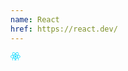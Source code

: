 ```yaml
---
name: React
href: https://react.dev/
---
```


<svg xmlns="http://www.w3.org/2000/svg" width="1.13em" height="1em" viewBox="0 0 256 228">
  <path
    fill="#00D8FF"
    d="M210.483 73.824a171.49 171.49 0 0 0-8.24-2.597c.465-1.9.893-3.777 1.273-5.621c6.238-30.281 2.16-54.676-11.769-62.708c-13.355-7.7-35.196.329-57.254 19.526a171.23 171.23 0 0 0-6.375 5.848a155.866 155.866 0 0 0-4.241-3.917C100.759 3.829 77.587-4.822 63.673 3.233C50.33 10.957 46.379 33.89 51.995 62.588a170.974 170.974 0 0 0 1.892 8.48c-3.28.932-6.445 1.924-9.474 2.98C17.309 83.498 0 98.307 0 113.668c0 15.865 18.582 31.778 46.812 41.427a145.52 145.52 0 0 0 6.921 2.165a167.467 167.467 0 0 0-2.01 9.138c-5.354 28.2-1.173 50.591 12.134 58.266c13.744 7.926 36.812-.22 59.273-19.855a145.567 145.567 0 0 0 5.342-4.923a168.064 168.064 0 0 0 6.92 6.314c21.758 18.722 43.246 26.282 56.54 18.586c13.731-7.949 18.194-32.003 12.4-61.268a145.016 145.016 0 0 0-1.535-6.842c1.62-.48 3.21-.974 4.76-1.488c29.348-9.723 48.443-25.443 48.443-41.52c0-15.417-17.868-30.326-45.517-39.844Zm-6.365 70.984c-1.4.463-2.836.91-4.3 1.345c-3.24-10.257-7.612-21.163-12.963-32.432c5.106-11 9.31-21.767 12.459-31.957c2.619.758 5.16 1.557 7.61 2.4c23.69 8.156 38.14 20.213 38.14 29.504c0 9.896-15.606 22.743-40.946 31.14Zm-10.514 20.834c2.562 12.94 2.927 24.64 1.23 33.787c-1.524 8.219-4.59 13.698-8.382 15.893c-8.067 4.67-25.32-1.4-43.927-17.412a156.726 156.726 0 0 1-6.437-5.87c7.214-7.889 14.423-17.06 21.459-27.246c12.376-1.098 24.068-2.894 34.671-5.345a134.17 134.17 0 0 1 1.386 6.193ZM87.276 214.515c-7.882 2.783-14.16 2.863-17.955.675c-8.075-4.657-11.432-22.636-6.853-46.752a156.923 156.923 0 0 1 1.869-8.499c10.486 2.32 22.093 3.988 34.498 4.994c7.084 9.967 14.501 19.128 21.976 27.15a134.668 134.668 0 0 1-4.877 4.492c-9.933 8.682-19.886 14.842-28.658 17.94ZM50.35 144.747c-12.483-4.267-22.792-9.812-29.858-15.863c-6.35-5.437-9.555-10.836-9.555-15.216c0-9.322 13.897-21.212 37.076-29.293c2.813-.98 5.757-1.905 8.812-2.773c3.204 10.42 7.406 21.315 12.477 32.332c-5.137 11.18-9.399 22.249-12.634 32.792a134.718 134.718 0 0 1-6.318-1.979Zm12.378-84.26c-4.811-24.587-1.616-43.134 6.425-47.789c8.564-4.958 27.502 2.111 47.463 19.835a144.318 144.318 0 0 1 3.841 3.545c-7.438 7.987-14.787 17.08-21.808 26.988c-12.04 1.116-23.565 2.908-34.161 5.309a160.342 160.342 0 0 1-1.76-7.887Zm110.427 27.268a347.8 347.8 0 0 0-7.785-12.803c8.168 1.033 15.994 2.404 23.343 4.08c-2.206 7.072-4.956 14.465-8.193 22.045a381.151 381.151 0 0 0-7.365-13.322Zm-45.032-43.861c5.044 5.465 10.096 11.566 15.065 18.186a322.04 322.04 0 0 0-30.257-.006c4.974-6.559 10.069-12.652 15.192-18.18ZM82.802 87.83a323.167 323.167 0 0 0-7.227 13.238c-3.184-7.553-5.909-14.98-8.134-22.152c7.304-1.634 15.093-2.97 23.209-3.984a321.524 321.524 0 0 0-7.848 12.897Zm8.081 65.352c-8.385-.936-16.291-2.203-23.593-3.793c2.26-7.3 5.045-14.885 8.298-22.6a321.187 321.187 0 0 0 7.257 13.246c2.594 4.48 5.28 8.868 8.038 13.147Zm37.542 31.03c-5.184-5.592-10.354-11.779-15.403-18.433c4.902.192 9.899.29 14.978.29c5.218 0 10.376-.117 15.453-.343c-4.985 6.774-10.018 12.97-15.028 18.486Zm52.198-57.817c3.422 7.8 6.306 15.345 8.596 22.52c-7.422 1.694-15.436 3.058-23.88 4.071a382.417 382.417 0 0 0 7.859-13.026a347.403 347.403 0 0 0 7.425-13.565Zm-16.898 8.101a358.557 358.557 0 0 1-12.281 19.815a329.4 329.4 0 0 1-23.444.823c-7.967 0-15.716-.248-23.178-.732a310.202 310.202 0 0 1-12.513-19.846h.001a307.41 307.41 0 0 1-10.923-20.627a310.278 310.278 0 0 1 10.89-20.637l-.001.001a307.318 307.318 0 0 1 12.413-19.761c7.613-.576 15.42-.876 23.31-.876H128c7.926 0 15.743.303 23.354.883a329.357 329.357 0 0 1 12.335 19.695a358.489 358.489 0 0 1 11.036 20.54a329.472 329.472 0 0 1-11 20.722Zm22.56-122.124c8.572 4.944 11.906 24.881 6.52 51.026c-.344 1.668-.73 3.367-1.15 5.09c-10.622-2.452-22.155-4.275-34.23-5.408c-7.034-10.017-14.323-19.124-21.64-27.008a160.789 160.789 0 0 1 5.888-5.4c18.9-16.447 36.564-22.941 44.612-18.3ZM128 90.808c12.625 0 22.86 10.235 22.86 22.86s-10.235 22.86-22.86 22.86s-22.86-10.235-22.86-22.86s10.235-22.86 22.86-22.86Z"
  ></path>
</svg>

